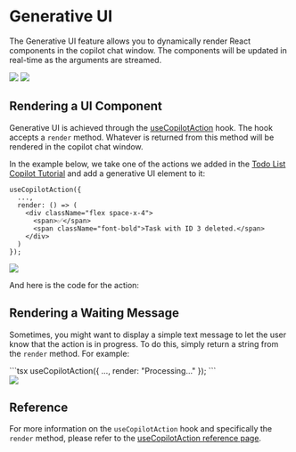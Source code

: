 
# Generative UI

The Generative UI feature allows you to dynamically render React components in the copilot chat window. The components will be updated in real-time as the arguments are streamed.

<div className="flex flex-col md:flex-row gap-0">
  <Frame>
    <img
      src="/images/concepts/generative-ui/render-generative-spreadsheet.gif"
      className="w-auto"
    />
  </Frame>
  <Frame>
    <img
      src="/images/concepts/generative-ui/render-generative-presentation.gif"
      className="w-auto"
    />
  </Frame>
  </div>

## Rendering a UI Component

Generative UI is achieved through the [useCopilotAction](/reference/hooks/useCopilotAction) hook. The hook accepts a `render` method. Whatever is returned from this method will be rendered in the copilot chat window.

In the example below, we take one of the actions we added in the [Todo List Copilot Tutorial](/tutorial-ai-todo-list-copilot/step-4-copilot-actions) and add a generative UI element to it:

```tsx
useCopilotAction({
  ...,
  render: () => (
    <div className="flex space-x-4">
      <span>✅</span>
      <span className="font-bold">Task with ID 3 deleted.</span>
    </div>
  )
});
```

<Frame>
  <img src="/images/concepts/generative-ui/example-delete-task.png" />
</Frame>

And here is the code for the action:

## Rendering a Waiting Message

Sometimes, you might want to display a simple text message to let the user know that the action is in progress. To do this, simply return a string from the `render` method. For example:

<div className="flex space-x-4 my-4">
  <div className="flex-1 h-full">
    ```tsx
    useCopilotAction({
      ...,
      render: "Processing..."
    });
    ```
  </div>
  <div>
    <Frame className="my-0">
      <img src="/images/concepts/generative-ui/render-string.gif" className="w-[300px] p-0" />
    </Frame>
  </div>
</div>

## Reference

For more information on the `useCopilotAction` hook and specifically the `render` method, please refer to the [useCopilotAction reference page](/reference/hooks/useCopilotAction#parameters).


